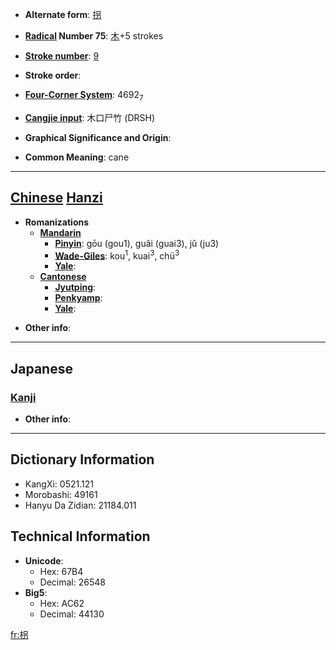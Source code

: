 * '''Alternate form''': [[拐]]

* '''[[Wiktionary:Chinese radical index| Radical]] Number 75''': [[Wiktionary:Chinese radical index 木|木]]+5 strokes

* '''[[Wiktionary:Chinese total strokes index|Stroke number]]''': [[Wiktionary:Chinese total strokes index 9|9]]

* '''Stroke order''': 

* '''[[Wiktionary:Chinese four corner index|Four-Corner System]]''': 4692<sub>7</sub>

* '''[[Wiktionary:Chinese Cangjie index|Cangjie input]]''': 木口尸竹 (DRSH)

* '''Graphical Significance and Origin''': 

* '''Common Meaning''': cane

----

== [[Chinese]] [[Hanzi]] ==

* '''Romanizations'''
** '''[[Mandarin]]'''
*** '''[[Pinyin]]''': gōu (gou1), guǎi (guai3), jǔ (ju3)
*** '''[[Wade-Giles]]''': kou<sup>1</sup>, kuai<sup>3</sup>, chü<sup>3</sup>
*** '''[[Yale]]''': 
** '''[[Cantonese]]'''
*** '''[[Jyutping]]''':
*** '''[[Penkyamp]]''': 
*** '''[[Yale]]''': 

* '''Other info''': 

----

==Japanese==
===[[Kanji]]===
{{kanji|on readings=[[かい]] (kai), [[たい]] (tai), [[け]] (ke)|kun readings=[[つえ]] (tsue)}}

* '''Other info''':  

----

== Dictionary Information ==

* KangXi: 0521.121
* Morobashi: 49161
* Hanyu Da Zidian: 21184.011

== Technical Information ==

* '''Unicode''':
** Hex: 67B4
** Decimal: 26548
* '''Big5''':
** Hex: AC62
** Decimal: 44130

[[fr:枴]]